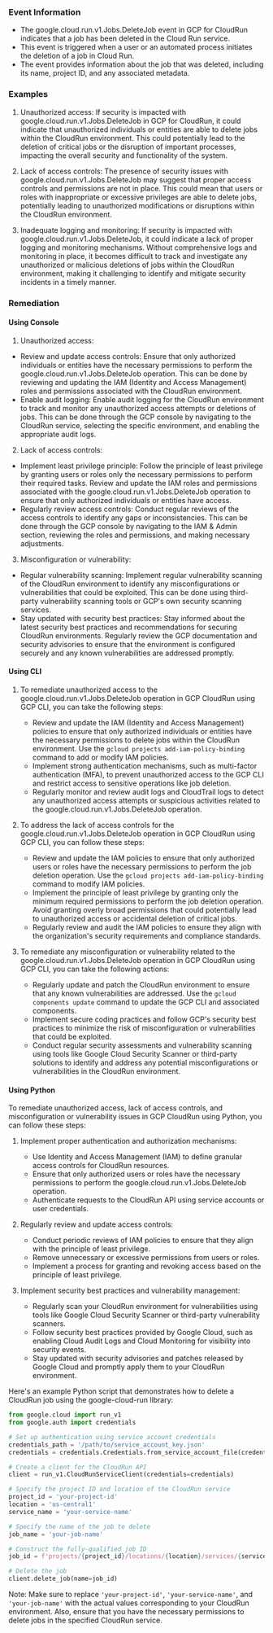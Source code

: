
### Event Information

- The google.cloud.run.v1.Jobs.DeleteJob event in GCP for CloudRun indicates that a job has been deleted in the Cloud Run service.
- This event is triggered when a user or an automated process initiates the deletion of a job in Cloud Run.
- The event provides information about the job that was deleted, including its name, project ID, and any associated metadata.


### Examples

1. Unauthorized access: If security is impacted with google.cloud.run.v1.Jobs.DeleteJob in GCP for CloudRun, it could indicate that unauthorized individuals or entities are able to delete jobs within the CloudRun environment. This could potentially lead to the deletion of critical jobs or the disruption of important processes, impacting the overall security and functionality of the system.

2. Lack of access controls: The presence of security issues with google.cloud.run.v1.Jobs.DeleteJob may suggest that proper access controls and permissions are not in place. This could mean that users or roles with inappropriate or excessive privileges are able to delete jobs, potentially leading to unauthorized modifications or disruptions within the CloudRun environment.

3. Inadequate logging and monitoring: If security is impacted with google.cloud.run.v1.Jobs.DeleteJob, it could indicate a lack of proper logging and monitoring mechanisms. Without comprehensive logs and monitoring in place, it becomes difficult to track and investigate any unauthorized or malicious deletions of jobs within the CloudRun environment, making it challenging to identify and mitigate security incidents in a timely manner.

### Remediation

#### Using Console

1. Unauthorized access:
- Review and update access controls: Ensure that only authorized individuals or entities have the necessary permissions to perform the google.cloud.run.v1.Jobs.DeleteJob operation. This can be done by reviewing and updating the IAM (Identity and Access Management) roles and permissions associated with the CloudRun environment.
- Enable audit logging: Enable audit logging for the CloudRun environment to track and monitor any unauthorized access attempts or deletions of jobs. This can be done through the GCP console by navigating to the CloudRun service, selecting the specific environment, and enabling the appropriate audit logs.

2. Lack of access controls:
- Implement least privilege principle: Follow the principle of least privilege by granting users or roles only the necessary permissions to perform their required tasks. Review and update the IAM roles and permissions associated with the google.cloud.run.v1.Jobs.DeleteJob operation to ensure that only authorized individuals or entities have access.
- Regularly review access controls: Conduct regular reviews of the access controls to identify any gaps or inconsistencies. This can be done through the GCP console by navigating to the IAM & Admin section, reviewing the roles and permissions, and making necessary adjustments.

3. Misconfiguration or vulnerability:
- Regular vulnerability scanning: Implement regular vulnerability scanning of the CloudRun environment to identify any misconfigurations or vulnerabilities that could be exploited. This can be done using third-party vulnerability scanning tools or GCP's own security scanning services.
- Stay updated with security best practices: Stay informed about the latest security best practices and recommendations for securing CloudRun environments. Regularly review the GCP documentation and security advisories to ensure that the environment is configured securely and any known vulnerabilities are addressed promptly.

#### Using CLI

1. To remediate unauthorized access to the google.cloud.run.v1.Jobs.DeleteJob operation in GCP CloudRun using GCP CLI, you can take the following steps:
   - Review and update the IAM (Identity and Access Management) policies to ensure that only authorized individuals or entities have the necessary permissions to delete jobs within the CloudRun environment. Use the `gcloud projects add-iam-policy-binding` command to add or modify IAM policies.
   - Implement strong authentication mechanisms, such as multi-factor authentication (MFA), to prevent unauthorized access to the GCP CLI and restrict access to sensitive operations like job deletion.
   - Regularly monitor and review audit logs and CloudTrail logs to detect any unauthorized access attempts or suspicious activities related to the google.cloud.run.v1.Jobs.DeleteJob operation.

2. To address the lack of access controls for the google.cloud.run.v1.Jobs.DeleteJob operation in GCP CloudRun using GCP CLI, you can follow these steps:
   - Review and update the IAM policies to ensure that only authorized users or roles have the necessary permissions to perform the job deletion operation. Use the `gcloud projects add-iam-policy-binding` command to modify IAM policies.
   - Implement the principle of least privilege by granting only the minimum required permissions to perform the job deletion operation. Avoid granting overly broad permissions that could potentially lead to unauthorized access or accidental deletion of critical jobs.
   - Regularly review and audit the IAM policies to ensure they align with the organization's security requirements and compliance standards.

3. To remediate any misconfiguration or vulnerability related to the google.cloud.run.v1.Jobs.DeleteJob operation in GCP CloudRun using GCP CLI, you can take the following actions:
   - Regularly update and patch the CloudRun environment to ensure that any known vulnerabilities are addressed. Use the `gcloud components update` command to update the GCP CLI and associated components.
   - Implement secure coding practices and follow GCP's security best practices to minimize the risk of misconfiguration or vulnerabilities that could be exploited.
   - Conduct regular security assessments and vulnerability scanning using tools like Google Cloud Security Scanner or third-party solutions to identify and address any potential misconfigurations or vulnerabilities in the CloudRun environment.

#### Using Python

To remediate unauthorized access, lack of access controls, and misconfiguration or vulnerability issues in GCP CloudRun using Python, you can follow these steps:

1. Implement proper authentication and authorization mechanisms:
   - Use Identity and Access Management (IAM) to define granular access controls for CloudRun resources.
   - Ensure that only authorized users or roles have the necessary permissions to perform the google.cloud.run.v1.Jobs.DeleteJob operation.
   - Authenticate requests to the CloudRun API using service accounts or user credentials.

2. Regularly review and update access controls:
   - Conduct periodic reviews of IAM policies to ensure that they align with the principle of least privilege.
   - Remove unnecessary or excessive permissions from users or roles.
   - Implement a process for granting and revoking access based on the principle of least privilege.

3. Implement security best practices and vulnerability management:
   - Regularly scan your CloudRun environment for vulnerabilities using tools like Google Cloud Security Scanner or third-party vulnerability scanners.
   - Follow security best practices provided by Google Cloud, such as enabling Cloud Audit Logs and Cloud Monitoring for visibility into security events.
   - Stay updated with security advisories and patches released by Google Cloud and promptly apply them to your CloudRun environment.

Here's an example Python script that demonstrates how to delete a CloudRun job using the google-cloud-run library:

```python
from google.cloud import run_v1
from google.auth import credentials

# Set up authentication using service account credentials
credentials_path = '/path/to/service_account_key.json'
credentials = credentials.Credentials.from_service_account_file(credentials_path)

# Create a client for the CloudRun API
client = run_v1.CloudRunServiceClient(credentials=credentials)

# Specify the project ID and location of the CloudRun service
project_id = 'your-project-id'
location = 'us-central1'
service_name = 'your-service-name'

# Specify the name of the job to delete
job_name = 'your-job-name'

# Construct the fully-qualified job ID
job_id = f'projects/{project_id}/locations/{location}/services/{service_name}/jobs/{job_name}'

# Delete the job
client.delete_job(name=job_id)
```

Note: Make sure to replace `'your-project-id'`, `'your-service-name'`, and `'your-job-name'` with the actual values corresponding to your CloudRun environment. Also, ensure that you have the necessary permissions to delete jobs in the specified CloudRun service.

